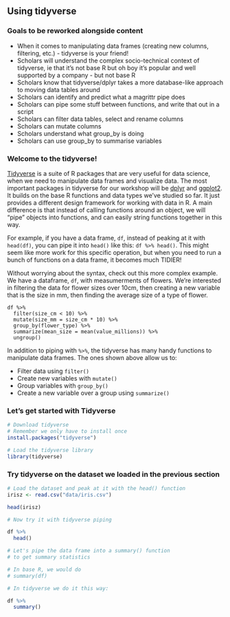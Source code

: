 ## Using tidyverse

### Goals to be reworked alongside content
* When it comes to manipulating data frames (creating new columns, filtering, etc.) - tidyverse is your friend!
* Scholars will understand the complex socio-technical context of tidyverse, ie that it's not base R but oh boy it's popular and well supported by a company - but not base R
* Scholars know that tidyverse/dplyr takes a more database-like approach to moving data tables around
* Scholars can identify and predict what a magrittr pipe does
* Scholars can pipe some stuff between functions, and write that out in a script
* Scholars can filter data tables, select and rename columns
* Scholars can mutate columns
* Scholars understand what group_by is doing
* Scholars can use group_by to summarise variables


### Welcome to the tidyverse! 

[Tidyverse](https://www.tidyverse.org) is a suite of R packages that are very useful for data science, when we need to manipulate data frames and visualize data. The most important packages in tidyverse for our workshop will be [dplyr](https://dplyr.tidyverse.org) and [ggplot2](https://ggplot2.tidyverse.org). It builds on the base R functions and data types we've studied so far. It just provides a different design framework for working with data in R. A main difference is that instead of calling functions around an object, we will "pipe" objects into functions, and can easily string functions together in this way. 

For example, if you have a data frame, `df`, instead of peaking at it with `head(df)`, you can pipe it into `head()` like this: `df %>% head()`. This might seem like more work for this specific operation, but when you need to run a bunch of functions on a data frame, it becomes much TIDIER! 

Without worrying about the syntax, check out this more complex example. We have a dataframe, `df`,  with measumerments of flowers. We're interested in filtering the data for flower sizes over 10cm, then creating a new variable that is the size in mm, then finding the average size of a type of flower.

```
df %>%
  filter(size_cm < 10) %>%
  mutate(size_mm = size_cm * 10) %>%
  group_by(flower_type) %>%
  summarize(mean_size = mean(value_millions)) %>%
  ungroup()
```

In addition to piping with `%>%`, the tidyverse has many handy functions to manipulate data frames. The ones shown above allow us to:

- Filter data using `filter()`
- Create new variables with `mutate()`
- Group variables with `group_by()`
- Create a new variable over a group using `summarize()`


### Let's get started with Tidyverse

```r

# Download tidyverse
# Remember we only have to install once
install.packages("tidyverse")

# Load the tidyverse library
library(tidyverse)

```


### Try tidyverse on the dataset we loaded in the previous section

```r

# Load the dataset and peak at it with the head() function
irisz <- read.csv("data/iris.csv")

head(irisz)

# Now try it with tidyverse piping

df %>% 
  head()

# Let's pipe the data frame into a summary() function
# to get summary statistics

# In base R, we would do 
# summary(df)

# In tidyverse we do it this way:

df %>%
  summary()
```

